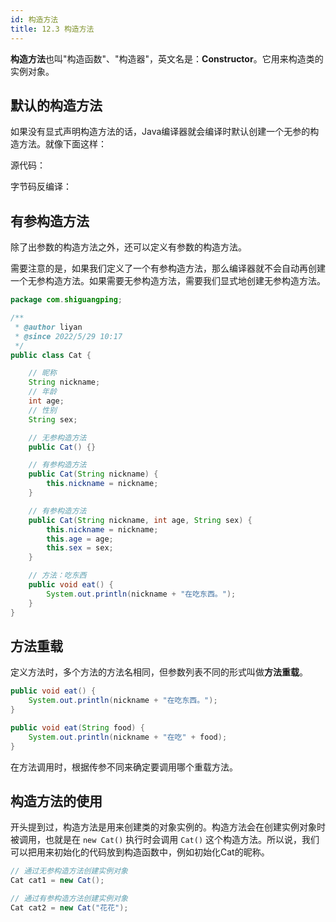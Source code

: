 ```yaml
---
id: 构造方法
title: 12.3 构造方法
---
```


**构造方法**也叫"构造函数"、"构造器"，英文名是：**Constructor**。它用来构造类的实例对象。

## 默认的构造方法

如果没有显式声明构造方法的话，Java编译器就会编译时默认创建一个无参的构造方法。就像下面这样：

源代码：
<ImgBox src="https://upyun.shiguangping.com//imgs/20220529105329.png" />

字节码反编译：
<ImgBox src="https://upyun.shiguangping.com//imgs/20220529105526.png" />

## 有参构造方法

除了出参数的构造方法之外，还可以定义有参数的构造方法。

需要注意的是，如果我们定义了一个有参构造方法，那么编译器就不会自动再创建一个无参构造方法。如果需要无参构造方法，需要我们显式地创建无参构造方法。

```java
package com.shiguangping;

/**
 * @author liyan
 * @since 2022/5/29 10:17
 */
public class Cat {

    // 昵称
    String nickname;
    // 年龄
    int age;
    // 性别
    String sex;

    // 无参构造方法
    public Cat() {}

    // 有参构造方法
    public Cat(String nickname) {
        this.nickname = nickname;
    }

    // 有参构造方法
    public Cat(String nickname, int age, String sex) {
        this.nickname = nickname;
        this.age = age;
        this.sex = sex;
    }

    // 方法：吃东西
    public void eat() {
        System.out.println(nickname + "在吃东西。");
    }
}
```

## 方法重载

定义方法时，多个方法的方法名相同，但参数列表不同的形式叫做**方法重载**。

```java
public void eat() {
    System.out.println(nickname + "在吃东西。");
}

public void eat(String food) {
    System.out.println(nickname + "在吃" + food);
}
```

在方法调用时，根据传参不同来确定要调用哪个重载方法。

## 构造方法的使用

开头提到过，构造方法是用来创建类的对象实例的。构造方法会在创建实例对象时被调用，也就是在 `new Cat()` 执行时会调用 `Cat()` 这个构造方法。所以说，我们可以把用来初始化的代码放到构造函数中，例如初始化Cat的昵称。

```java
// 通过无参构造方法创建实例对象
Cat cat1 = new Cat();

// 通过有参构造方法创建实例对象
Cat cat2 = new Cat("花花");
```

